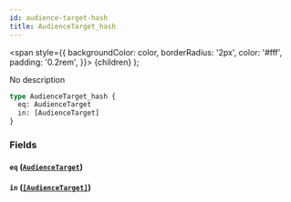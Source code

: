 ```yaml
---
id: audience-target-hash
title: AudienceTarget_hash
---
```


<span
style={{
      backgroundColor: color,
      borderRadius: '2px',
      color: '#fff',
      padding: '0.2rem',
    }}>
{children}
</span>
);

No description

```graphql
type AudienceTarget_hash {
  eq: AudienceTarget
  in: [AudienceTarget]
}
```

### Fields

#### `eq` ([`AudienceTarget`](/docs/schema/enums/audience-target))

#### `in` ([`[AudienceTarget]`](/docs/schema/enums/audience-target))
